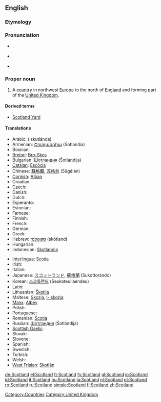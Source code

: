 ==English==
{{wikipedia}}

===Etymology===
{{compound|Scot|land}}

===Pronunciation===
* {{a|UK}} {{IPA|/ˈskɒt.lənd/}}
* {{a|US}} {{IPA|/ˈskɑt.lənd/}}
* {{audio|en-us-Scotland.ogg|Audio (US)}}

===Proper noun===
{{en-proper noun}}

# A [[country]] in northwest [[Europe]] to the north of [[England]] and forming part of the [[United Kingdom]].

====Derived terms====
* [[Scotland Yard]]

====Translations====
{{trans-top|country in northwest Europe to the north of England}}
* Arabic: {{Arab|[[اسكتلندا]]}} (iskutlánda) {{f}}
* Armenian: [[Շոտլանդիա]] (Šotlandia)
* Bosnian: {{t-|bs|Škotska|f}}
* [[Breton]]: [[Bro-Skos]]
* Bulgarian: [[Шотландия]] (Šotlándija) {{f}}
* [[Catalan]]: [[Escòcia]]
* Chinese: [[蘇格蘭]], [[苏格兰]] (Sūgélán)
* [[Cornish]]: [[Alban]]
* Croatian: {{t-|hr|Škotska|f|alt=Škȍtskā}}
* Czech: {{t+|cs|Skotsko}}
* Danish: {{t+|da|Skotland}}
* Dutch: {{t+|nl|Schotland}}
* Esperanto: {{t-|eo|Skotlando|xs=Esperanto}}
* Estonian: {{t-|et|Šotimaa}}
* Faroese: {{t-|fo|Skotland|n|xs=Faroese}}
* Finnish: {{t+|fi|Skotlanti}}
* French: {{t+|fr|Écosse|f}}
* German: {{t+|de|Schottland|n}}
* Greek: {{t+|el|Σκωτία|f|tr=Skotía|sc=Grek}}
* Hebrew: [[סקוטלנד]] (skótland) {{m}}
* Hungarian: {{t+|hu|Skócia}}
* Indonesian: [[Skotlandia]]
{{trans-mid}}
* [[Interlingua]]: [[Scotia]]
* Irish: {{t-|ga|Albain|f|xs=Irish}}
* Italian: {{t+|it|Scozia|f}}
* Japanese: [[スコットランド]], [[蘇格蘭]] (Sukottorándo)
* Korean: [[스코틀랜드]] (Seukoteullaendeu)
* Latin: {{t-|la|Caledonia|f}}
* Lithuanian: [[Škotija]] {{f}}
* Maltese: [[Skozja]], [[l-Iskozja]]
* [[Manx]]: [[Albey]]
* Polish: {{t+|pl|Szkocja|f}}
* Portuguese: {{t+|pt|Escócia|f}}
* Romanian: [[Scoţia]] {{f}}
* Russian: [[Шотландия]] (Šotlándija) {{f}}
* [[Scottish Gaelic]]: {{t-|gd|Alba|f|xs=Scottish Gaelic}}
* Slovak: {{t-|sk|Škótsko|n}}
* Slovene: {{t+|sl|Škotska|f}}
* Spanish: {{t+|es|Escocia|f}}
* Swedish: {{t+|sv|Skottland}}
* Turkish: {{t+|tr|İskoçya}}
* Welsh: {{t-|cy|yr Alban|f|xs=Welsh}}
* [[West Frisian]]: [[Skotlân]]
{{trans-bottom}}

[[Category:Countries]]
[[Category:United Kingdom]]

[[de:Scotland]]
[[el:Scotland]]
[[fr:Scotland]]
[[fy:Scotland]]
[[gl:Scotland]]
[[io:Scotland]]
[[id:Scotland]]
[[it:Scotland]]
[[hu:Scotland]]
[[ja:Scotland]]
[[pl:Scotland]]
[[pt:Scotland]]
[[ro:Scotland]]
[[ru:Scotland]]
[[simple:Scotland]]
[[fi:Scotland]]
[[zh:Scotland]]